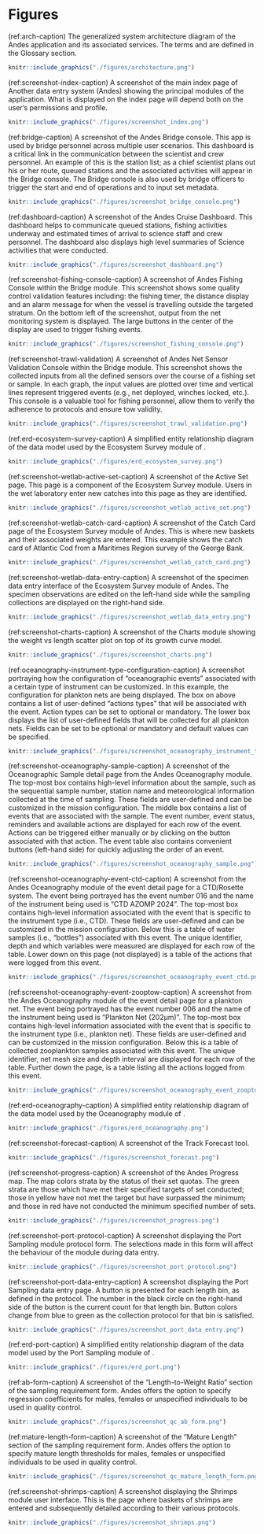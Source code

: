 # Figures

(ref:arch-caption) The generalized system architecture diagram of the Andes application and its associated services. The terms \gls{udp} and \gls{cups} are defined in the Glossary section.
```r
knitr::include_graphics("./figures/architecture.png")
```
\clearpage

(ref:screenshot-index-caption) A screenshot of the main index page of Another data entry system (Andes) showing the principal modules of the application. What is displayed on the index page will depend both on the user's permissions and profile.
```r
knitr::include_graphics("./figures/screenshot_index.png")
```
\clearpage

(ref:bridge-caption) A screenshot of the Andes Bridge console. This app is used by bridge personnel across multiple user scenarios. This dashboard is a critical link in the communication between the scientist and crew personnel. An example of this is the station list; as a chief scientist plans out his or her route, queued stations and the associated activities will appear in the Bridge console. The Bridge console is also used by bridge officers to trigger the start and end of operations and to input set metadata.

```r
knitr::include_graphics("./figures/screenshot_bridge_console.png")
```
\clearpage

(ref:dashboard-caption) A screenshot of the Andes Cruise Dashboard. This dashboard helps to communicate queued stations, fishing activities underway and estimated times of arrival to science staff and crew personnel. The dashboard also displays high level summaries of Science activities that were conducted.
```r
knitr::include_graphics("./figures/screenshot_dashboard.png")
```
\clearpage

(ref:screenshot-fishing-console-caption) A screenshot of Andes Fishing Console within the Bridge module. This screenshot shows some quality control validation features including: the fishing timer, the distance display and an alarm message for when the vessel is travelling outside the targeted stratum. On the bottom left of the screenshot, output from the net monitoring system is displayed. The large buttons in the center of the display are used to trigger fishing events.
```r
knitr::include_graphics("./figures/screenshot_fishing_console.png")
```
\clearpage

(ref:screenshot-trawl-validation) A screenshot of Andes Net Sensor Validation Console within the Bridge module. This screenshot shows the collected inputs from all the defined sensors over the course of a fishing set or sample. In each graph, the input values are plotted over time and vertical lines represent triggered events (e.g., net deployed, winches locked, etc.). This console is a valuable tool for fishing personnel, allow them to verify the adherence to protocols and ensure tow validity.
```r
knitr::include_graphics("./figures/screenshot_trawl_validation.png")
```
\clearpage

(ref:erd-ecosystem-survey-caption) A simplified entity relationship diagram of the data model used by the Ecosystem Survey module of \gls{andes}.
```r
knitr::include_graphics("./figures/erd_ecosystem_survey.png")
```
\clearpage

(ref:screenshot-wetlab-active-set-caption) A screenshot of the Active Set page. This page is a component of the Ecosystem Survey module. Users in the wet laboratory enter new catches into this page as they are identified.
```r
knitr::include_graphics("./figures/screenshot_wetlab_active_set.png")
```
\clearpage

(ref:screenshot-wetlab-catch-card-caption) A screenshot of the Catch Card page of the Ecosystem Survey module of Andes. This is where new baskets and their associated weights are entered. This example shows the catch card of Atlantic Cod from a Maritimes Region survey of the George Bank.
```r
knitr::include_graphics("./figures/screenshot_wetlab_catch_card.png")
```
\clearpage

(ref:screenshot-wetlab-data-entry-caption) A screenshot of the specimen data entry interface of the Ecosystem Survey module of Andes. The specimen observations are edited on the left-hand side while the sampling collections are displayed on the right-hand side.
```r
knitr::include_graphics("./figures/screenshot_wetlab_data_entry.png")
```
\clearpage

(ref:screenshot-charts-caption) A screenshot of the Charts module showing the weight vs length scatter plot on top of its growth curve model.
```r
knitr::include_graphics("./figures/screenshot_charts.png")
```
\clearpage


(ref:oceanography-instrument-type-configuration-caption) A screenshot portraying how the configuration of "oceanographic events" associated with a certain type of instrument can be customized. In this example, the configuration for plankton nets are being displayed. The box on above contains a list of user-defined "actions types" that will be associated with the event. Action types can be set to optional or mandatory. The lower box displays the list of user-defined fields that will be collected for all plankton nets. Fields can be set to be optional or mandatory and default values can be specified.
```r
knitr::include_graphics("./figures/screenshot_oceanography_instrument_type_config.png")
```
\clearpage




(ref:screenshot-oceanography-sample-caption) A screenshot of the Oceanographic Sample detail page from the Andes Oceanography module. The top-most box contains high-level information about the sample, such as the sequential sample number, station name and meteorological information collected at the time of sampling. These fields are user-defined and can be customized in the mission configuration. The middle box contains a list of events that are associated with the sample. The event number, event status, reminders and available actions are displayed for each row of the event. Actions can be triggered either manually or by clicking on the button associated with that action. The event table also contains convenient buttons (left-hand side) for quickly adjusting the order of an event.
```r
knitr::include_graphics("./figures/screenshot_oceanography_sample.png")
```
\clearpage

(ref:screenshot-oceanography-event-ctd-caption) A screenshot from the Andes Oceanography module of the event detail page for a CTD/Rosette system. The event being portrayed has the event number 016 and the name of the instrument being used is "CTD AZOMP 2024". The top-most box contains high-level information associated with the event that is specific to the instrument type (i.e., CTD). These fields are user-defined and can be customized in the mission configuration. Below this is a table of water samples (i.e., "bottles") associated with this event. The unique identifier, depth and which variables were measured are displayed for each row of the table. Lower down on this page (not displayed) is a table of the actions that were logged from this event.
```r
knitr::include_graphics("./figures/screenshot_oceanography_event_ctd.png")
```
\clearpage

(ref:screenshot-oceanography-event-zooptow-caption) A screenshot from the Andes Oceanography module of the event detail page for a plankton net. The event being portrayed has the event number 006 and the name of the instrument being used is "Plankton Net (202µm)". The top-most box contains high-level information associated with the event that is specific to the instrument type (i.e., plankton net). These fields are user-defined and can be customized in the mission configuration. Below this is a table of collected zooplankton samples associated with this event. The unique identifier, net mesh size and depth interval are displayed for each row of the table. Further down the page, is a table listing all the actions logged from this event.
```r
knitr::include_graphics("./figures/screenshot_oceanography_event_zooptow.png")
```
\clearpage

(ref:erd-oceanography-caption) A simplified entity relationship diagram of the data model used by the Oceanography module of \gls{andes}.
```r
knitr::include_graphics("./figures/erd_oceanography.png")
```
\clearpage

(ref:screenshot-forecast-caption) A screenshot of the Track Forecast tool.
```r
knitr::include_graphics("./figures/screenshot_forecast.png")
```
\clearpage

(ref:screenshot-progress-caption) A screenshot of the Andes Progress map. The map colors strata by the status of their set quotas. The green strata are those which have met their specified targets of set conducted; those in yellow have not met the target but have surpassed the minimum; and those in red have not conducted the minimum specified number of sets.
```r
knitr::include_graphics("./figures/screenshot_progress.png")
```
\clearpage

(ref:screenshot-port-protocol-caption) A screenshot displaying the Port Sampling module protocol form. The selections made in this form will affect the behaviour of the module during data entry.
```r
knitr::include_graphics("./figures/screenshot_port_protocol.png")
```
\clearpage

(ref:screenshot-port-data-entry-caption) A screenshot displaying the Port Sampling data entry page. A button is presented for each length bin, as defined in the protocol. The number in the black circle on the right-hand side of the button is the current count for that length bin. Button colors change from blue to green as the collection protocol for that bin is satisfied.
```r
knitr::include_graphics("./figures/screenshot_port_data_entry.png")
```
\clearpage

(ref:erd-port-caption) A simplified entity relationship diagram of the data model used by the Port Sampling module of \gls{andes}.
```r
knitr::include_graphics("./figures/erd_port.png")
```
\clearpage

(ref:ab-form-caption) A screenshot of the "Length-to-Weight Ratio" section of the sampling requirement form. Andes offers the option to specify regression coefficients for males, females or unspecified individuals to be used in quality control.
```r
knitr::include_graphics("./figures/screenshot_qc_ab_form.png")
```
\clearpage

(ref:mature-length-form-caption) A screenshot of the "Mature Length" section of the sampling requirement form. Andes offers the option to specify mature length thresholds for males, females or unspecified individuals to be used in quality control.
```r
knitr::include_graphics("./figures/screenshot_qc_mature_length_form.png")
```
\clearpage


(ref:screenshot-shrimps-caption) A screenshot displaying the Shrimps module user interface. This is the page where baskets of shrimps are entered and subsequently detailed according to their various protocols.
```r
knitr::include_graphics("./figures/screenshot_shrimps.png")
```
\clearpage

